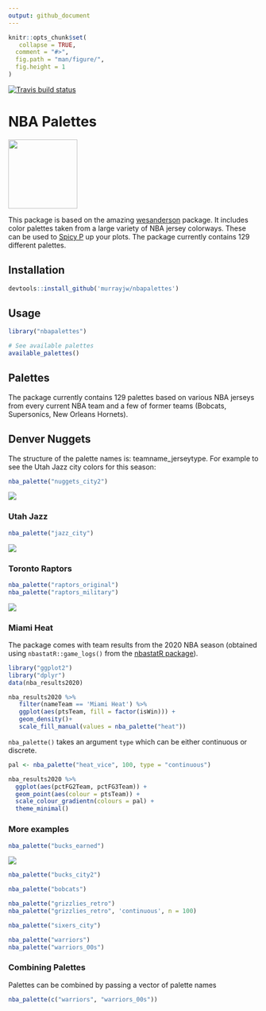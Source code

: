```yaml
---
output: github_document
---
```


<!-- README.md is generated from README.Rmd. Please edit that file -->

```r
knitr::opts_chunk$set(
   collapse = TRUE,
  comment = "#>",
  fig.path = "man/figure/",
  fig.height = 1
)
```


<!-- badges: start -->
[![Travis build status](https://travis-ci.com/murrayjw/nbapalettes.svg?branch=master)](https://travis-ci.com/murrayjw/nbapalettes)
<!-- badges: end -->
  
# NBA Palettes 

<img src='man/figure/logo.jpeg' height="139" />

This package is based on the amazing [wesanderson](https://github.com/karthik/wesanderson) package. It includes color palettes taken from a large variety of NBA jersey colorways. These can be used to [Spicy P](https://twitter.com/pskills43/status/1337063497469997058/photo/1) up your plots. The package currently contains 129 different palettes. 

## Installation

```r
devtools::install_github('murrayjw/nbapalettes')
```



## Usage

```r
library("nbapalettes")

# See available palettes
available_palettes()
```

## Palettes

The package currently contains 129 palettes based on various NBA jerseys from every current NBA team and a few of former teams (Bobcats, Supersonics, New Orleans Hornets). 

## Denver Nuggets

The structure of the palette names is: teamname_jerseytype. For example to see the
Utah Jazz city colors for this season:

```r
nba_palette("nuggets_city2")
```

![](man/figure/nuggets.jpg)

### Utah Jazz 


```r
nba_palette("jazz_city")
```

![](man/figure/jazz-city.jpg)

### Toronto Raptors

```r
nba_palette("raptors_original")
nba_palette("raptors_military")
```

![](man/figure/raps-military.jpg)

### Miami Heat

The package comes with team results from the 2020 NBA season (obtained using `nbastatR::game_logs()` from the [nbastatR package](http://asbcllc.com/nbastatR/)).

```r
library("ggplot2")
library("dplyr")
data(nba_results2020)

nba_results2020 %>% 
   filter(nameTeam == 'Miami Heat') %>% 
   ggplot(aes(ptsTeam, fill = factor(isWin))) + 
   geom_density()+
   scale_fill_manual(values = nba_palette("heat"))

```


`nba_palette()` takes an argument `type` which can be either continuous or discrete. 

```r

pal <- nba_palette("heat_vice", 100, type = "continuous")

nba_results2020 %>% 
  ggplot(aes(pctFG2Team, pctFG3Team)) +
  geom_point(aes(colour = ptsTeam)) +
  scale_colour_gradientn(colours = pal) +
  theme_minimal()

```


### More examples

```r
nba_palette("bucks_earned")
```

![](man/figure/bucks-earned.jpg)

```r
nba_palette("bucks_city2")
```

```r
nba_palette("bobcats")
```

```r
nba_palette("grizzlies_retro")
nba_palette("grizzlies_retro", 'continuous', n = 100)
```

```r
nba_palette("sixers_city")
```

```r
nba_palette("warriors")
nba_palette("warriors_00s")
```

### Combining Palettes

Palettes can be combined by passing a vector of palette names

```r
nba_palette(c("warriors", "warriors_00s"))
```

